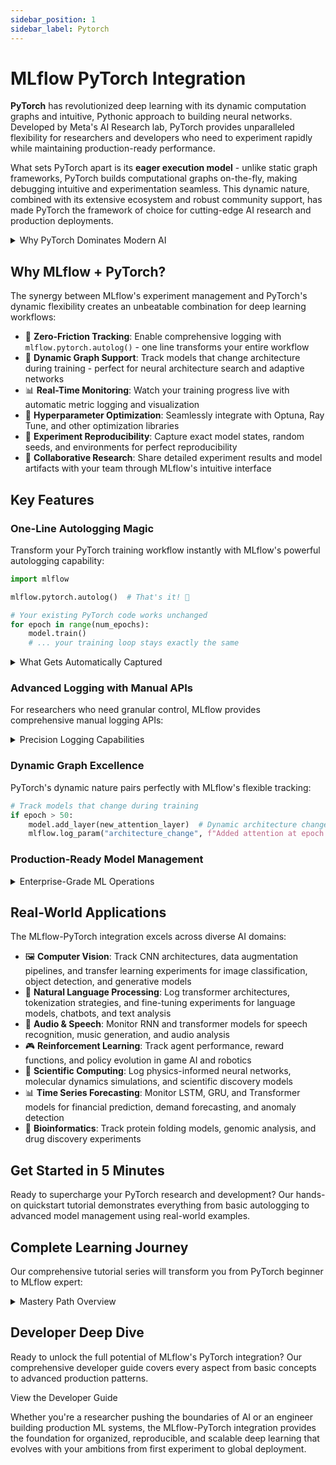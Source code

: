 ```yaml
---
sidebar_position: 1
sidebar_label: Pytorch
---
```



# MLflow PyTorch Integration

**PyTorch** has revolutionized deep learning with its dynamic computation graphs and intuitive, Pythonic approach to building neural networks.
Developed by Meta's AI Research lab, PyTorch provides unparalleled flexibility for researchers and developers who need to experiment rapidly
while maintaining production-ready performance.

What sets PyTorch apart is its **eager execution model** - unlike static graph frameworks, PyTorch builds computational graphs on-the-fly,
making debugging intuitive and experimentation seamless. This dynamic nature, combined with its extensive ecosystem and robust community
support, has made PyTorch the framework of choice for cutting-edge AI research and production deployments.

<details>
  <summary>Why PyTorch Dominates Modern AI</summary>

#### Dynamic Computation Philosophy

- 🔥 **Eager Execution**: Build and modify networks on-the-fly with immediate feedback
- 🐍 **Pythonic Design**: Write neural networks that feel like natural Python code
- 🔍 **Easy Debugging**: Use standard Python debugging tools directly on your models
- ⚡ **Rapid Prototyping**: Iterate faster with immediate execution and dynamic graphs

#### Research-to-Production Pipeline

- 🎓 **Research-First**: Preferred by leading AI labs and academic institutions worldwide
- 🏭 **Production-Ready**: TorchScript and TorchServe provide robust deployment options
- 📊 **Ecosystem Richness**: Comprehensive libraries for vision, NLP, audio, and specialized domains
- 🤝 **Industry Adoption**: Powers AI systems at Meta, Tesla, OpenAI, and countless other organizations

</details>

## Why MLflow + PyTorch?

The synergy between MLflow's experiment management and PyTorch's dynamic flexibility creates an unbeatable combination for deep learning workflows:

- 🚀 **Zero-Friction Tracking**: Enable comprehensive logging with `mlflow.pytorch.autolog()` - one line transforms your entire workflow
- 🔬 **Dynamic Graph Support**: Track models that change architecture during training - perfect for neural architecture search and adaptive networks
- 📊 **Real-Time Monitoring**: Watch your training progress live with automatic metric logging and visualization
- 🎯 **Hyperparameter Optimization**: Seamlessly integrate with Optuna, Ray Tune, and other optimization libraries
- 🔄 **Experiment Reproducibility**: Capture exact model states, random seeds, and environments for perfect reproducibility
- 👥 **Collaborative Research**: Share detailed experiment results and model artifacts with your team through MLflow's intuitive interface

## Key Features

### One-Line Autologging Magic

Transform your PyTorch training workflow instantly with MLflow's powerful autologging capability:

```python
import mlflow

mlflow.pytorch.autolog()  # That's it! 🎉

# Your existing PyTorch code works unchanged
for epoch in range(num_epochs):
    model.train()
    # ... your training loop stays exactly the same
```

<details>
  <summary>What Gets Automatically Captured</summary>

#### Metrics & Performance

- 📈 **Training Metrics**: Loss values, accuracy, and custom metrics logged automatically every epoch
- 🎯 **Validation Tracking**: Separate validation metrics with clear train/val distinction
- ⏱️ **Training Dynamics**: Epoch duration, learning rate schedules, and convergence patterns
- 🔍 **Gradient Information**: Optional gradient norms and parameter update magnitudes

#### Model Architecture & Parameters

- 🧠 **Model Summary**: Complete architecture overview with layer details and parameter counts
- ⚙️ **Hyperparameters**: Learning rates, batch sizes, optimizers, and all training configuration
- 🎛️ **Optimizer State**: Adam beta values, momentum, weight decay, and scheduler parameters
- 📐 **Model Complexity**: Total parameters, trainable parameters, and memory requirements

#### Artifacts & Reproducibility

- 🤖 **Model Checkpoints**: Complete model state including weights and optimizer state
- 📊 **Training Plots**: Loss curves, metric progression, and custom visualizations
- 🌱 **Random Seeds**: Capture and restore exact randomization states for perfect reproducibility
- 🖼️ **Sample Predictions**: Log model outputs on validation samples for qualitative assessment

#### Smart Experiment Management

- 🚀 **Intelligent Run Handling**: Automatic run creation and management
- 🔄 **Resume Capability**: Seamlessly continue interrupted training sessions
- 🏷️ **Automatic Tagging**: Smart tags based on model architecture and training configuration

</details>

### Advanced Logging with Manual APIs

For researchers who need granular control, MLflow provides comprehensive manual logging APIs:

<details>
  <summary>Precision Logging Capabilities</summary>

- 📊 **Custom Metrics**: Log domain-specific metrics like BLEU scores, IoU, or custom research metrics
- 🎨 **Rich Visualizations**: Save matplotlib plots, tensorboard logs, and custom visualizations as artifacts
- 🔧 **Flexible Model Saving**: Choose exactly when and what model states to preserve
- 📈 **Batch-Level Tracking**: Log metrics at batch granularity for detailed training analysis
- 🎯 **Conditional Logging**: Implement smart logging based on performance thresholds or training phases
- 🏷️ **Custom Tags**: Organize experiments with meaningful tags and descriptions
- 📦 **Artifact Management**: Store datasets, configuration files, and analysis results alongside models

</details>

### Dynamic Graph Excellence

PyTorch's dynamic nature pairs perfectly with MLflow's flexible tracking:

```python
# Track models that change during training
if epoch > 50:
    model.add_layer(new_attention_layer)  # Dynamic architecture changes
    mlflow.log_param("architecture_change", f"Added attention at epoch {epoch}")
```

### Production-Ready Model Management

<details>
  <summary>Enterprise-Grade ML Operations</summary>

- 🚀 **Model Registry**: Version control your PyTorch models with full lineage tracking
- 📦 **Containerized Deployment**: Deploy models with Docker integration and environment capture
- 🔄 **A/B Testing Support**: Compare model versions in production with detailed performance tracking
- 📊 **Performance Monitoring**: Track model drift, latency, and accuracy in production environments
- 🛡️ **Model Governance**: Approval workflows and access controls for production model deployment
- ⚡ **Scalable Serving**: Integration with TorchServe, Ray Serve, and cloud deployment platforms

</details>

## Real-World Applications

The MLflow-PyTorch integration excels across diverse AI domains:

- 🖼️ **Computer Vision**: Track CNN architectures, data augmentation pipelines, and transfer learning experiments for image classification, object detection, and generative models
- 📝 **Natural Language Processing**: Log transformer architectures, tokenization strategies, and fine-tuning experiments for language models, chatbots, and text analysis
- 🎵 **Audio & Speech**: Monitor RNN and transformer models for speech recognition, music generation, and audio analysis
- 🎮 **Reinforcement Learning**: Track agent performance, reward functions, and policy evolution in game AI and robotics
- 🔬 **Scientific Computing**: Log physics-informed neural networks, molecular dynamics simulations, and scientific discovery models
- 📊 **Time Series Forecasting**: Monitor LSTM, GRU, and Transformer models for financial prediction, demand forecasting, and anomaly detection
- 🧬 **Bioinformatics**: Track protein folding models, genomic analysis, and drug discovery experiments

## Get Started in 5 Minutes

Ready to supercharge your PyTorch research and development? Our hands-on quickstart tutorial demonstrates everything from basic autologging to advanced model management using real-world examples.

<CardGroup>
  <PageCard
    headerText="Quickstart with MLflow PyTorch Flavor"
    link="/ml/deep-learning/pytorch/quickstart/quickstart-pytorch"
    text="Master PyTorch experiment tracking through hands-on examples covering autologging, manual APIs, model versioning, and production deployment strategies."
  />
</CardGroup>

## Complete Learning Journey

Our comprehensive tutorial series will transform you from PyTorch beginner to MLflow expert:

<details>
  <summary>Mastery Path Overview</summary>

#### Foundation Skills

- 🚀 Enable comprehensive experiment tracking with `mlflow.pytorch.autolog()`
- 📊 Implement manual logging for custom metrics, parameters, and artifacts
- 🎯 Master model checkpointing and state management for long-running experiments
- 🔄 Create reproducible experiments with proper seed management and environment capture
- 📈 Visualize training progress with integrated plotting and dashboard creation

#### Advanced Techniques

- 🧠 Track dynamic architectures and neural architecture search experiments
- ⚡ Optimize hyperparameters with MLflow integration for Optuna, Ray Tune, and Weights & Biases
- 🔍 Implement advanced model analysis with gradient tracking and layer-wise monitoring
- 📦 Create custom model flavors for specialized architectures and deployment needs
- 🎨 Build comprehensive experiment dashboards with custom visualizations

#### Production Excellence

- 🏭 Deploy PyTorch models to production with MLflow Model Registry and serving infrastructure
- 🔄 Implement CI/CD pipelines for automated model training, validation, and deployment
- 📊 Monitor model performance and detect drift in production environments
- 👥 Set up collaborative workflows for team-based research and development
- 🛡️ Implement model governance, approval processes, and access controls

</details>

## Developer Deep Dive

Ready to unlock the full potential of MLflow's PyTorch integration? Our comprehensive developer guide covers every aspect from basic concepts
to advanced production patterns.

<Link className="button button--primary" to="/ml/deep-learning/pytorch/guide">
  <span>View the Developer Guide</span>
</Link>

Whether you're a researcher pushing the boundaries of AI or an engineer building production ML systems, the MLflow-PyTorch integration provides
the foundation for organized, reproducible, and scalable deep learning that evolves with your ambitions from first experiment to global deployment.
